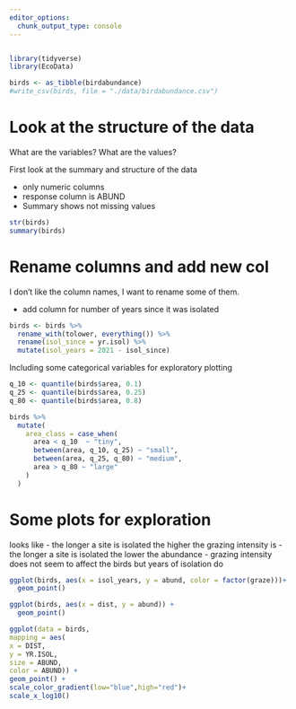 ```yaml
---
editor_options:
  chunk_output_type: console
---
```


```r

```

```r
library(tidyverse)
library(EcoData)

```

```r
birds <- as_tibble(birdabundance)
#write_csv(birds, file = "./data/birdabundance.csv")
```

# Look at the structure of the data

What are the variables? What are the values?

First look at the summary and structure of the data

- only numeric columns
- response column is ABUND
- Summary shows not missing values

```r
str(birds)
summary(birds)
```

# Rename columns and add new col

I don't like the column names, I want to rename some of them.

- add column for number of years since it was isolated

```r
birds <- birds %>% 
  rename_with(tolower, everything()) %>% 
  rename(isol_since = yr.isol) %>% 
  mutate(isol_years = 2021 - isol_since)
```

Including some categorical variables for exploratory plotting

```r
q_10 <- quantile(birds$area, 0.1)
q_25 <- quantile(birds$area, 0.25)
q_80 <- quantile(birds$area, 0.8)

birds %>% 
  mutate(
    area_class = case_when(
      area < q_10  ~ "tiny",
      between(area, q_10, q_25) ~ "small",
      between(area, q_25, q_80) ~ "medium",
      area > q_80 ~ "large"
    )
  )
```


# Some plots for exploration

looks like
-  the longer a site is isolated the higher the grazing intensity is
-  the longer a site is isolated the lower the abundance
- grazing intensity does not seem to affect the birds but years of isolation do

```r
ggplot(birds, aes(x = isol_years, y = abund, color = factor(graze)))+
  geom_point()
```



```r
ggplot(birds, aes(x = dist, y = abund)) +
  geom_point()
```

```r
ggplot(data = birds,
mapping = aes(
x = DIST,
y = YR.ISOL,
size = ABUND,
color = ABUND)) +
geom_point() +
scale_color_gradient(low="blue",high="red")+
scale_x_log10()
```

